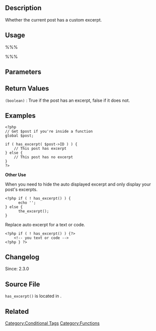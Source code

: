 {{Languages|
{{en|Function Reference/has_excerpt}}
{{it|Riferimento_funzioni/has_excerpt}}
{{ja|関数リファレンス/has_excerpt}}
}}

==Description==

Whether the current post has a custom excerpt.

==Usage==
%%%<?php has_excerpt( $id ); ?>%%%

==Parameters==
{{Parameter|$id|integer|Post ID|optional|Current post ID}}

==Return Values==
; <tt>(boolean)</tt> : True if the post has an excerpt, false if it does not.

== Examples ==

<pre><?php
// Get $post if you're inside a function
global $post;

if ( has_excerpt( $post->ID ) ) {
    // This post has excerpt
} else {
    // This post has no excerpt
}
?></pre>


<b>Other Use</b>

When you need to hide the auto displayed excerpt and only display your post's excerpts.

<pre>
<?php if ( ! has_excerpt() ) {
      echo '';
} else { 
      the_excerpt();
}
</pre>

Replace auto excerpt for a text or code.
<pre>
<?php if ( ! has_excerpt() ) {?>
    <!-- you text or code -->
<?php } ?>
</pre>

==Changelog==
Since: 2.3.0

==Source File==
<tt>has_excerpt()</tt> is located in {{Trac|wp-includes/post-template.php}}.

==Related==

{{Conditional Tags}}

{{Tag Footer}}

[[Category:Conditional Tags]]
[[Category:Functions]]